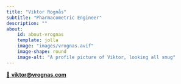 ```yaml
---
title: "Viktor Rognås"
subtitle: "Pharmacometric Engineer"
description: ""
about:
    id: about-vrognas
    template: jolla
    image: "images/vrognas.avif"
    image-shape: round
    image-alt: "A profile picture of Viktor, looking all smug"
---
```


[📩 **viktor@vrognas.com**](mailto:viktor@vrognas.com)

